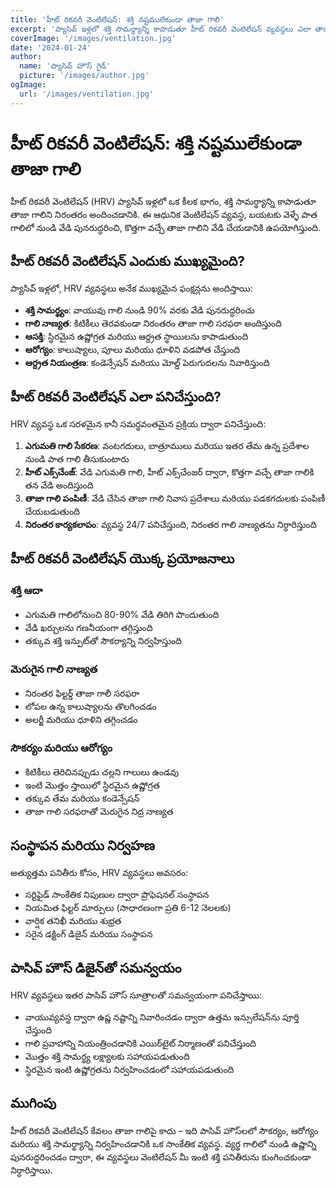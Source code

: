 ```yaml
---
title: 'హీట్ రికవరీ వెంటిలేషన్: శక్తి నష్టములేకుండా తాజా గాలి'
excerpt: 'ప్యాసివ్ ఇళ్లలో శక్తి సామర్థ్యాన్ని కాపాడుతూ హీట్ రికవరీ వెంటిలేషన్ వ్యవస్థలు ఎలా తాజా గాలిని అందిస్తున్నాయో తెలుసుకోండి.'
coverImage: '/images/ventilation.jpg'
date: '2024-01-24'
author:
  name: 'ప్యాసివ్ హౌస్ గైడ్'
  picture: '/images/author.jpg'
ogImage:
  url: '/images/ventilation.jpg'
---
```


# హీట్ రికవరీ వెంటిలేషన్: శక్తి నష్టములేకుండా తాజా గాలి

హీట్ రికవరీ వెంటిలేషన్ (HRV) ప్యాసివ్ ఇళ్లలో ఒక కీలక భాగం, శక్తి సామర్థ్యాన్ని కాపాడుతూ తాజా గాలిని నిరంతరం అందించడానికి. ఈ ఆధునిక వెంటిలేషన్ వ్యవస్థ, బయటకు వెళ్ళే పాత గాలిలో నుండి వేడి పునరుద్ధరించి, కొత్తగా వచ్చే తాజా గాలిని వేడి చేయడానికి ఉపయోగిస్తుంది.

## హీట్ రికవరీ వెంటిలేషన్ ఎందుకు ముఖ్యమైంది?

ప్యాసివ్ ఇళ్లలో, HRV వ్యవస్థలు అనేక ముఖ్యమైన ఫంక్షన్లను అందిస్తాయి:

- **శక్తి సామర్థ్యం**: వాయువు గాలి నుండి 90% వరకు వేడి పునరుద్ధరించు
- **గాలి నాణ్యత**: కిటికీలు తెరవకుండా నిరంతరం తాజా గాలి సరఫరా అందిస్తుంది
- **ఆసక్తి**: స్థిరమైన ఉష్ణోగ్రత మరియు ఆర్ద్రత స్థాయిలను కాపాడుతుంది
- **ఆరోగ్యం**: కాలుష్యాలు, పూలు మరియు ధూళిని వడపోత చేస్తుంది
- **ఆర్ద్రత నియంత్రణ**: కండెన్సేషన్ మరియు మోల్డ్ పెరుగుదలను నివారిస్తుంది

## హీట్ రికవరీ వెంటిలేషన్ ఎలా పనిచేస్తుంది?

HRV వ్యవస్థ ఒక సరళమైన కానీ సమర్థవంతమైన ప్రక్రియ ద్వారా పనిచేస్తుంది:

1. **ఎగుమతి గాలి సేకరణ**: వంటగదులు, బాత్రూములు మరియు ఇతర తేమ ఉన్న ప్రదేశాల నుండి పాత గాలి తీసుకుంటారు
2. **హీట్ ఎక్స్‌చేంజ్**: వేడి ఎగుమతి గాలి, హీట్ ఎక్స్‌చేంజర్ ద్వారా, కొత్తగా వచ్చే తాజా గాలికి తన వేడి అందిస్తుంది
3. **తాజా గాలి పంపిణీ**: వేడి చేసిన తాజా గాలి నివాస ప్రదేశాలు మరియు పడకగదులకు పంపిణీ చేయబడుతుంది
4. **నిరంతర కార్యకలాపం**: వ్యవస్థ 24/7 పనిచేస్తుంది, నిరంతర గాలి నాణ్యతను నిర్ధారిస్తుంది

## హీట్ రికవరీ వెంటిలేషన్ యొక్క ప్రయోజనాలు

### శక్తి ఆదా
- ఎగుమతి గాలిలోనుంచి 80-90% వేడి తిరిగి పొందుతుంది
- వేడి ఖర్చులను గణనీయంగా తగ్గిస్తుంది
- తక్కువ శక్తి ఇన్పుట్‌తో సౌకర్యాన్ని నిర్వహిస్తుంది

### మెరుగైన గాలి నాణ్యత
- నిరంతర ఫిల్టర్డ్ తాజా గాలీ సరఫరా
- లోపల ఉన్న కాలుష్యాలను తొలగించడం
- అలర్జీ మరియు ధూళిని తగ్గించడం

### సౌకర్యం మరియు ఆరోగ్యం
- కిటికీలు తెరిచినప్పుడు చల్లని గాలులు ఉండవు
- ఇంటి మొత్తం స్తాయిలో స్థిరమైన ఉష్ణోగ్రత
- తక్కువ తేమ మరియు కండెన్సేషన్
- తాజా గాలి సరఫరాతో మెరుగైన నిద్ర నాణ్యత

## సంస్థాపన మరియు నిర్వహణ

అత్యుత్తమ పనితీరు కోసం, HRV వ్యవస్థలు అవసరం:

- సర్టిఫైడ్ సాంకేతిక నిపుణుల ద్వారా ప్రొఫెషనల్ సంస్థాపన
- నియమిత ఫిల్టర్ మార్పులు (సాధారణంగా ప్రతి 6-12 నెలలకు)
- వార్షిక తనిఖీ మరియు శుభ్రత
- సరైన డక్టింగ్ డిజైన్ మరియు సంస్థాపన

## పాసివ్ హౌస్ డిజైన్‌తో సమన్వయం

HRV వ్యవస్థలు ఇతర పాసివ్ హౌస్ సూత్రాలతో సమన్వయంగా పనిచేస్తాయి:

- వాయువ్యవస్థ ద్వారా ఉష్ణ నష్టాన్ని నివారించడం ద్వారా ఉత్తమ ఇన్సులేషన్‌ను పూర్తి చేస్తుంది
- గాలి ప్రవాహాన్ని నియంత్రించడానికి ఎయిర్‌టైట్ నిర్మాణంతో పనిచేస్తుంది
- మొత్తం శక్తి సామర్థ్య లక్ష్యాలకు సహాయపడుతుంది
- స్థిరమైన ఇంటి ఉష్ణోగ్రతను నిర్వహించడంలో సహాయపడుతుంది

## ముగింపు

హీట్ రికవరీ వెంటిలేషన్ కేవలం తాజా గాలిపై కాదు – ఇది పాసివ్ హౌస్‌లలో సౌకర్యం, ఆరోగ్యం మరియు శక్తి సామర్థ్యాన్ని నిర్వహించడానికి ఒక సాంకేతిక వ్యవస్థ. వ్యర్థ గాలిలో నుండి ఉష్ణాన్ని పునరుద్ధరించడం ద్వారా, ఈ వ్యవస్థలు వెంటిలేషన్ మీ ఇంటి శక్తి పనితీరును కుంగించకుండా నిర్ధారిస్తాయి.